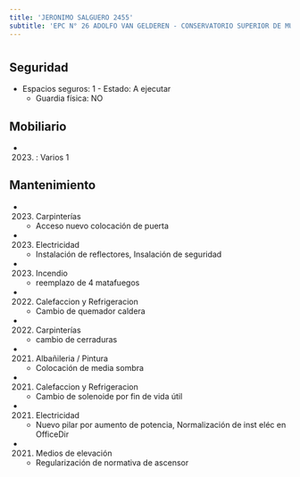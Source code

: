 ```yaml
---
title: 'JERONIMO SALGUERO 2455'
subtitle: 'EPC N° 26 ADOLFO VAN GELDEREN - CONSERVATORIO SUPERIOR DE MÚSICA MANUEL DE FALLA - ANEXO 2 - JIC N° 09/01°'
---
```


#


## Seguridad

*  Espacios seguros: 1 - Estado: A ejecutar 
    + Guardia física: NO





## Mobiliario

*  (2023) : Varios 1 





## Mantenimiento

*  (2023) Carpinterías 
    + Acceso nuevo colocación de puerta

*  (2023) Electricidad 
    + Instalación de reflectores, Insalación de seguridad

*  (2023) Incendio 
    + reemplazo de  4 matafuegos

*  (2022) Calefaccion y Refrigeracion 
    + Cambio de quemador caldera

*  (2022) Carpinterías 
    + cambio de cerraduras

*  (2021) Albañileria / Pintura 
    + Colocación de media sombra

*  (2021) Calefaccion y Refrigeracion 
    + Cambio de solenoide por fin de vida útil

*  (2021) Electricidad 
    + Nuevo pilar por aumento de potencia, Normalización de inst eléc en OfficeDir

*  (2021) Medios de elevación 
    + Regularización de normativa de ascensor



